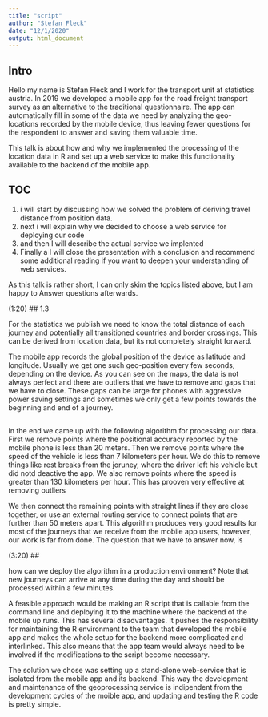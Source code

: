 ```yaml
---
title: "script"
author: "Stefan Fleck"
date: "12/1/2020"
output: html_document
---
```


## Intro

Hello my name is Stefan Fleck and I work for the transport  unit
at statistics austria. In 2019 we developed a mobile app for the road freight
transport survey as an alternative to the traditional questionnaire.
The app can automatically fill in some of the data we need by analyzing the
geo-locations recorded by the mobile device, thus leaving fewer questions for
the respondent to answer and saving them valuable time. 

This talk is about how and why we implemented the processing of the location data
in R and set up a web service to make this functionality available to the
backend of the mobile app.

## TOC

1. i will start by discussing how we solved the problem of deriving travel distance from position data.
2. next i will explain why we decided to choose a web service for deploying our code 
3. and then I will describe the actual service we implented
4. Finally a I will close the presentation with a conclusion and recommend
  some additional reading if you want to deepen your understanding of web
  services.

As this talk is rather short, I can only skim the topics listed above, but
I am happy to Answer questions afterwards.

 (1:20)
## 1.3

For the statistics we publish we need to know the total distance of each journey
and potentially all transitioned countries and border crossings. This can
be derived from location data, but its not completely straight forward.

The mobile app records the global position of the device as latitude and 
longitude. Usually we get one such geo-position every few seconds, depending on
the device. As you can see on the maps, the data is not always perfect and
there are outliers that we have to remove and gaps that we have to close.
These gaps can be large for phones with aggressive power saving settings and
sometimes we only get a few points towards the beginning and end of a journey.


##

In the end we came up with the following algorithm for processing our data.
First we remove points where the positional accuracy reported by the
mobile phone is less than 20 meters. Then we remove points where the speed of
the vehicle is less than 7 kilometers per hour. We do this to remove things like
rest breaks from the joruney, where the driver left his vehicle but did notd
deactive the app.
We also remove points where the speed is greater than 130 kilometers per hour.
This has prooven very effective at removing outliers

We then connect the remaining points with straight lines if they are close
together, or use an external routing service to connect points that are further
than 50 meters apart. This algorithm produces very good results for most of the
journeys that we receive from the mobile app users, however, our work is far
from done. The question that we have to answer now, is

(3:20)
##

how can we deploy the algorithm in a production environment? Note that new
journeys can arrive at any time during the day and should be processed
within a few minutes. 

A feasible approach would be making an R script that is callable from the
command line and deploying it to the machine where the backend of the mobile
up runs. This has several disadvantages. It pushes the responsibility for
maintaining the R environment to the team that developed the mobile app 
and makes the whole setup for the backend more complicated and interlinked.
This also means that the app team would always need to be involved if the
modifications to the script become necessary. 

The solution we chose was setting up a stand-alone web-service that is isolated 
from the mobile app and its backend. This way the development and maintenance
of the geoprocessing service is indipendent from the development cycles of the 
moible app, and updating and testing the R code is pretty simple.


##
